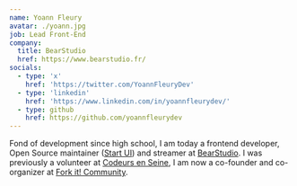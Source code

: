 ```yaml
---
name: Yoann Fleury
avatar: ./yoann.jpg
job: Lead Front-End
company:
  title: BearStudio
  href: https://www.bearstudio.fr/
socials:
  - type: 'x'
    href: 'https://twitter.com/YoannFleuryDev'
  - type: 'linkedin'
    href: 'https://www.linkedin.com/in/yoannfleurydev/'
  - type: github
    href: https://github.com/yoannfleurydev
---
```


Fond of development since high school, I am today a frontend developer, Open
Source maintainer ([Start UI](https://start-ui.com/)) and streamer at
[BearStudio](https://www.bearstudio.fr/). I was previously a volunteer at
[Codeurs en Seine](https://www.codeursenseine.com/2024), I am now a co-founder
and co-organizer at [Fork it! Community](https://www.forkit.community/).
